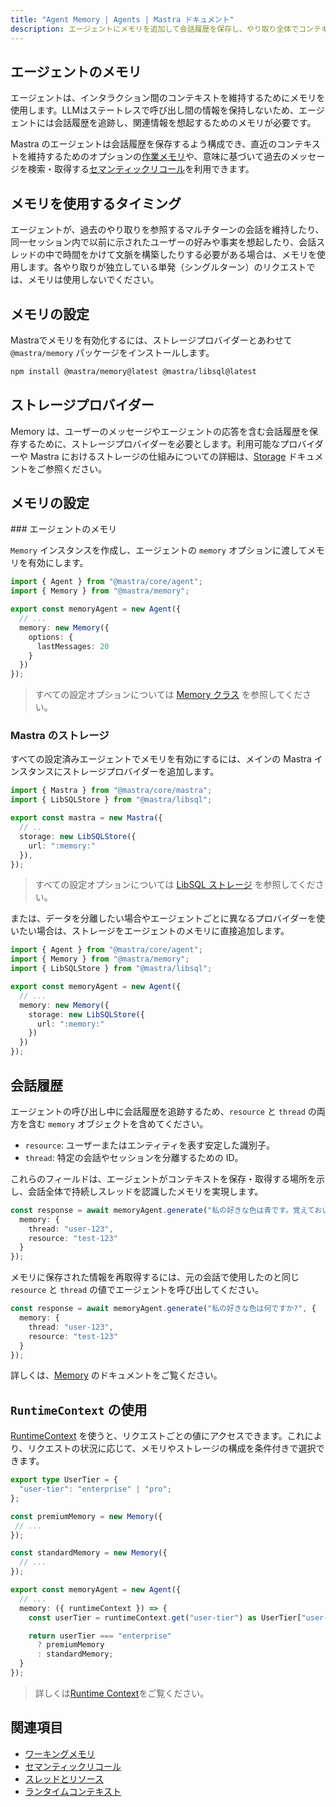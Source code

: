 ```yaml
---
title: "Agent Memory | Agents | Mastra ドキュメント"
description: エージェントにメモリを追加して会話履歴を保存し、やり取り全体でコンテキストを維持する方法を学びます。
---
```




## エージェントのメモリ

エージェントは、インタラクション間のコンテキストを維持するためにメモリを使用します。LLMはステートレスで呼び出し間の情報を保持しないため、エージェントには会話履歴を追跡し、関連情報を想起するためのメモリが必要です。

Mastra のエージェントは会話履歴を保存するよう構成でき、直近のコンテキストを維持するためのオプションの[作業メモリ](../memory/working-memory)や、意味に基づいて過去のメッセージを検索・取得する[セマンティックリコール](../memory/semantic-recall)を利用できます。

## メモリを使用するタイミング

エージェントが、過去のやり取りを参照するマルチターンの会話を維持したり、同一セッション内で以前に示されたユーザーの好みや事実を想起したり、会話スレッドの中で時間をかけて文脈を構築したりする必要がある場合は、メモリを使用します。各やり取りが独立している単発（シングルターン）のリクエストでは、メモリは使用しないでください。

## メモリの設定

Mastraでメモリを有効化するには、ストレージプロバイダーとあわせて `@mastra/memory` パッケージをインストールします。

```bash npm2yarn copy
npm install @mastra/memory@latest @mastra/libsql@latest
```


## ストレージプロバイダー

Memory は、ユーザーのメッセージやエージェントの応答を含む会話履歴を保存するために、ストレージプロバイダーを必要とします。利用可能なプロバイダーや Mastra におけるストレージの仕組みについての詳細は、[Storage](../server-db/storage.mdx) ドキュメントをご参照ください。

## メモリの設定

<Steps>
  ### エージェントのメモリ

  `Memory` インスタンスを作成し、エージェントの `memory` オプションに渡してメモリを有効にします。

  ```typescript {6-9} filename="src/mastra/agents/memory-agent.ts" showLineNumbers copy
  import { Agent } from "@mastra/core/agent";
  import { Memory } from "@mastra/memory";

  export const memoryAgent = new Agent({
    // ...
    memory: new Memory({
      options: {
        lastMessages: 20
      }
    })
  });
  ```

  > すべての設定オプションについては [Memory クラス](../../reference/memory/Memory.mdx) を参照してください。

  ### Mastra のストレージ

  すべての設定済みエージェントでメモリを有効にするには、メインの Mastra インスタンスにストレージプロバイダーを追加します。

  ```typescript {6-8} filename="src/mastra/index.ts" showLineNumbers copy
  import { Mastra } from "@mastra/core/mastra";
  import { LibSQLStore } from "@mastra/libsql";

  export const mastra = new Mastra({
    // ..
    storage: new LibSQLStore({
      url: ":memory:"
    }),
  });
  ```

  > すべての設定オプションについては [LibSQL ストレージ](../../reference/storage/libsql.mdx) を参照してください。
</Steps>

または、データを分離したい場合やエージェントごとに異なるプロバイダーを使いたい場合は、ストレージをエージェントのメモリに直接追加します。

```typescript {7-10} filename="src/mastra/agents/memory-agent.ts" showLineNumbers copy
import { Agent } from "@mastra/core/agent";
import { Memory } from "@mastra/memory";
import { LibSQLStore } from "@mastra/libsql";

export const memoryAgent = new Agent({
  // ...
  memory: new Memory({
    storage: new LibSQLStore({
      url: ":memory:"
    })
  })
});
```


## 会話履歴

エージェントの呼び出し中に会話履歴を追跡するため、`resource` と `thread` の両方を含む `memory` オブジェクトを含めてください。

* `resource`: ユーザーまたはエンティティを表す安定した識別子。
* `thread`: 特定の会話やセッションを分離するための ID。

これらのフィールドは、エージェントがコンテキストを保存・取得する場所を示し、会話全体で持続しスレッドを認識したメモリを実現します。

```typescript {3-4}
const response = await memoryAgent.generate("私の好きな色は青です。覚えておいてください。", {
  memory: {
    thread: "user-123",
    resource: "test-123"
  }
});
```

メモリに保存された情報を再取得するには、元の会話で使用したのと同じ `resource` と `thread` の値でエージェントを呼び出してください。

```typescript {3-4}
const response = await memoryAgent.generate("私の好きな色は何ですか?", {
  memory: {
    thread: "user-123",
    resource: "test-123"
  }
});
```

詳しくは、[Memory](../memory/overview.mdx) のドキュメントをご覧ください。


## `RuntimeContext` の使用

[RuntimeContext](../server-db/runtime-context.mdx) を使うと、リクエストごとの値にアクセスできます。これにより、リクエストの状況に応じて、メモリやストレージの構成を条件付きで選択できます。

```typescript filename="src/mastra/agents/memory-agent.ts" showLineNumbers
export type UserTier = {
  "user-tier": "enterprise" | "pro";
};

const premiumMemory = new Memory({
 // ...
});

const standardMemory = new Memory({
  // ...
});

export const memoryAgent = new Agent({
  // ...
  memory: ({ runtimeContext }) => {
    const userTier = runtimeContext.get("user-tier") as UserTier["user-tier"];

    return userTier === "enterprise"
      ? premiumMemory
      : standardMemory;
  }
});
```

> 詳しくは[Runtime Context](../server-db/runtime-context.mdx)をご覧ください。


## 関連項目

- [ワーキングメモリ](../memory/working-memory.mdx)
- [セマンティックリコール](../memory/semantic-recall.mdx)
- [スレッドとリソース](../memory/threads-and-resources.mdx)
- [ランタイムコンテキスト](../server-db/runtime-context.mdx)